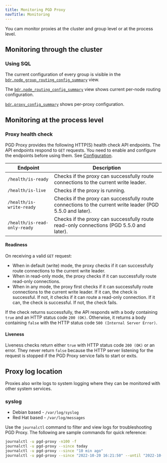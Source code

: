```yaml
---
title: Monitoring PGD Proxy
navTitle: Monitoring
---
```


You cam monitor proxies at the cluster and group level or at the process level.

## Monitoring through the cluster

### Using SQL

The current configuration of every group is visible in the [`bdr.node_group_routing_config_summary`](/pgd/5.9/reference/catalogs-internal#bdrnode_group_routing_config_summary) view. 

The [`bdr.node_routing_config_summary`](/pgd/5.9/reference/catalogs-internal#bdrnode_routing_config_summary) view shows current per-node routing configuration. 

[`bdr.proxy_config_summary`](/pgd/5.9/reference/catalogs-internal#bdrproxy_config_summary) shows per-proxy configuration.

## Monitoring at the process level

### Proxy health check

PGD Proxy provides the following HTTP(S) health check API endpoints. The API endpoints respond to `GET` requests. You need to enable and configure the endpoints before using them. See [Configuration](installing_proxy#configuring-health-check).

| Endpoint | Description |
| --- | --- |
| `/health/is-ready` | Checks if the proxy can successfully route connections to the current write leader. |
| `/health/is-live` | Checks if the proxy is running. |
| `/health/is-write-ready` | Checks if the proxy can successfully route connections to the current write leader (PGD 5.5.0 and later). |
| `/health/is-read-only-ready` | Checks if the proxy can successfully route read-only connections (PGD 5.5.0 and later). |

#### Readiness 

On receiving a valid `GET` request:

* When in default (write) mode, the proxy checks if it can successfully route connections to the current write leader. 
* When in read-only mode, the proxy checks if it can successfully route read-only connections.
* When in any mode, the proxy first checks if it can successfully route connections to the current write leader. If it can, the check is successful. If not, it checks if it can route a read-only connection. If it can, the check is successful. If not, the check fails.

If the check returns successfully, the API responds with a body containing `true` and an HTTP status code `200 (OK)`. Otherwise, it returns a body containing `false` with the HTTP status code `500 (Internal Server Error)`.

#### Liveness

Liveness checks return either `true` with HTTP status code `200 (OK)` or an error. They never return `false` because the HTTP server listening for the request is stopped if the PGD Proxy service fails to start or exits.

## Proxy log location

Proxies also write logs to system logging where they can be monitored with other system services.

### syslog

- Debian based - `/var/log/syslog`
- Red Hat based - `/var/log/messages`

Use the `journalctl` command to filter and view logs for troubleshooting PGD Proxy. The following are sample commands for quick reference:

```sh
journalctl -u pgd-proxy -n100 -f
journalctl -u pgd-proxy --since today
journalctl -u pgd-proxy --since "10 min ago"
journalctl -u pgd-proxy --since "2022-10-20 16:21:50" --until "2022-10-20 16:21:55"
```